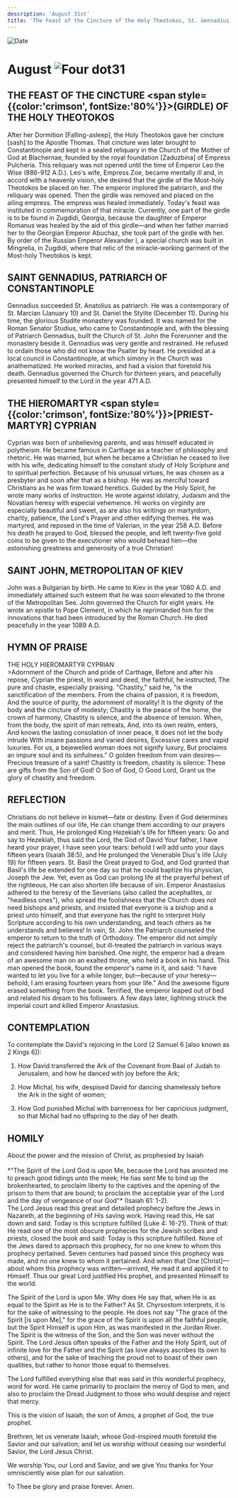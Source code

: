```yaml
---
description: 'August 31st'
title: 'The Feast of the Cincture of the Holy Theotokos, St. Gennadius, Patriarch of Constantinople, Hieromartyr Cyprian, St. John, Metropolitan of Kiev'
---
```


<RunningHead />
<Image src="/title-imprint.png" height={68} width={50} alt="Date" className="title-imprint"/>

# <div id="date">August <Image className="four-dot" src="/four-dot.png" height={15} width={15} alt="Four dot" />31</div>

## THE FEAST OF THE CINCTURE <span style={{color:'crimson', fontSize:'80%'}}>(GIRDLE)</span> OF THE HOLY THEOTOKOS

After her Dormition [Falling-asleep], the Holy Theotokos gave her cincture [sash] to the Apostle Thomas. That cincture was later brought to Constantinople and kept in a sealed reliquary in the Church of the Mother of God at Blachernae, founded by the royal foundation [Zaduzbina] of Empress Pulcheria. This reliquary was not opened until the time of Emperor Leo the Wise (886-912 A.D.). Leo's wife, Empress Zoe, became mentally ill and, in accord with a heavenly vision, she desired that the girdle of the Most-holy Theotokos be placed on her. The emperor implored the patriarch, and the reliquary was opened. Then the girdle was removed and placed on the ailing empress. The empress was healed immediately. Today's feast was instituted in commemoration of that miracle. Currently, one part of the girdle is to be found in Zugdidi, Georgia, because the daughter of Emperor Romanus was healed by the aid of this girdle—and when her father married her to the Georgian Emperor Abuchaz, she took part of the girdle with her. By order of the Russian Emperor Alexander I, a special church was built in Mingrelia, in Zugdidi, where that relic of the miracle-working garment of the Most-holy Theotokos is kept.

## SAINT GENNADIUS, PATRIARCH OF CONSTANTINOPLE

Gennadius succeeded St. Anatolius as patriarch. He was a contemporary of St. Marcian (January 10) and St. Daniel the Stylite (December 11). During his time, the glorious Studite monastery was founded. It was named for the Roman Senator Studius, who came to Constantinople and, with the blessing of Patriarch Gennadius, built the Church of St. John the Forerunner and the monastery beside it. Gennadius was very gentle and restrained. He refused to ordain those who did not know the Psalter by heart. He presided at a local council in Constantinople, at which simony in the Church was anathematized. He worked miracles, and had a vision that foretold his death. Gennadius governed the Church for thirteen years, and peacefully presented himself to the Lord in the year 471 A.D.

## THE HIEROMARTYR <span style={{color:'crimson', fontSize:'80%'}}>[PRIEST-MARTYR]</span> CYPRIAN

Cyprian was born of unbelieving parents, and was himself educated in polytheism.  He became famous in Carthage as a teacher of philosophy and rhetoric. He was married, but when he became a Christian he ceased to live with his wife, dedicating himself to the constant study of Holy Scripture and to spiritual perfection. Because of his unusual virtues, he was chosen as a presbyter and soon after that as a bishop. He was as merciful toward Christians as he was firm toward heretics. Guided by the Holy Spirit, he wrote many works of instruction. He wrote against idolatry, Judaism and the Novatian heresy with especial vehemence. Hi works on virginity are especially beautiful and sweet, as are also his writings on martyrdom, charity, patience, the Lord's Prayer and other edifying themes. He was martyred, and reposed in the time of Valerian, in the year 258 A.D. Before his death he prayed to God, blessed the people, and left twenty-five gold coins to be given to the executioner who would behead him—the astonishing greatness and generosity of a true Christian!

## SAINT JOHN, METROPOLITAN OF KIEV

John was a Bulgarian by birth. He came to Kiev in the year 1080 A.D. and immediately attained such esteem that he was soon elevated to the throne of the Metropolitan See. John governed the Church for eight years. He wrote an epistle to Pope Clement, in which he reprimanded him for the innovations that had been introduced by the Roman Church. He died peacefully in the year 1089 A.D.


## HYMN OF PRAISE
<div style={{textAlign:'center', color:'crimson', fontWeight:'bold'}}>
THE HOLY HIEROMARTYR CYPRIAN
</div>
>Adornment of the Church and pride of Carthage,  
Before and after his repose, Cyprian the priest,  
In word and deed, the faithful, he instructed,  
The pure and chaste, especially praising.  
"Chastity," said he, "is the sanctification of the members.  
From the chains of passion, it is freedom,  
And the source of purity, the adornment of morality!  
It is the dignity of the body and the cincture of modesty;  
Chastity is the peace of the home, the crown of harmony,  
Chastity is silence, and the absence of tension.  
When, from the body, the spirit of man retreats,  
And, into its own realm, enters,  
And knows the lasting consolation of inner peace,  
It does not let the body intrude  
With insane passions and varied desires,  
Excessive cares and vapid luxuries.  
For us, a bejewelled woman does not signify luxury,  
But proclaims an impure soul and its sinfulness."  
O golden freedom from vain desires—  
Precious treasure of a saint!  
Chastity is freedom, chastity is silence:  
These are gifts from the Son of God!  
O Son of God, O Good Lord,  
Grant us the glory of chastity and freedom.  
 

## REFLECTION

Christians do not believe in kismet—fate or destiny. Even if God determines the main outlines of our life, He can change them according to our prayers and merit. Thus, He prolonged King Hezekiah's life for fifteen years: Go and say to Hezekiah, thus said the Lord, the God of David Your father, I have heard your prayer, I have seen your tears: behold I will add unto your days fifteen years (Isaiah 38:5), and He prolonged the Venerable Dius's life (July 19) for fifteen years. St. Basil the Great prayed to God, and God granted that Basil's life be extended for one day so that he could baptize his physician, Joseph the Jew. Yet, even as God can prolong life at the prayerful behest of the righteous, He can also shorten life because of sin. Emperor Anastasius adhered to the heresy of the Severians (also called the acephalites, or "headless ones"), who spread the foolishness that the Church does not need bishops and priests, and insisted that everyone is a bishop and a priest unto himself, and that everyone has the right to interpret Holy Scripture according to his own understanding, and teach others as he understands and believes! In vain, St. John the Patriarch counseled the emperor to return to the truth of Orthodoxy. The emperor did not simply reject the patriarch's counsel, but ill-treated the patriarch in various ways and considered having him banished. One night, the emperor had a dream of an awesome man on an exalted throne, who held a book in his hand. This man opened the book, found the emperor's name in it, and said: "I have wanted to let you live for a while longer, but—because of your heresy—behold, I am erasing fourteen years from your life." And the awesome figure erased something from the book. Terrified, the emperor leaped out of bed and related his dream to his followers. A few days later, lightning struck the imperial court and killed Emperor Anastasius.


## CONTEMPLATION

To contemplate the David's rejoicing in the Lord (2 Samuel 6 [also known as 2 Kings 6]):

1. How David transferred the Ark of the Covenant from Baal of Judah to Jerusalem, and how he danced with joy before the Ark;

2. How Michal, his wife, despised David for dancing shamelessly before the Ark in the sight of women;

3. How God punished Michal with barrenness for her capricious judgment, so that Michal had no offspring to the day of her death.


## HOMILY
<div style={{textAlign:'center', color:'crimson', fontWeight:'bold'}}>
About the power and the mission of Christ, as prophesied by Isaiah
</div>
<br />
<div style={{textAlign:'right'}}>
*"The Spirit of the Lord God is upon Me, because the Lord has anointed me to preach good tidings unto the meek; He has sent Me to bind up the brokenhearted, to proclaim liberty to the captives and the opening of the prison to them that are bound; to proclaim the acceptable year of the Lord and the day of vengeance of our God"* (Isaiah 61: 1-2).
</div>
The Lord Jesus read this great and detailed prophecy before the Jews in Nazareth, at the beginning of His saving work. Having read this, He sat down and said: Today is this scripture fulfilled (Luke 4: 16-21). Think of that: He read one of the most obscure prophecies for the Jewish scribes and priests, closed the book and said: Today is this scripture fulfilled. None of the Jews dared to approach this prophecy, for no one knew to whom this prophecy pertained. Seven centuries had passed since this prophecy was made, and no one knew to whom it pertained. And when that One [Christ]—about whom this prophecy was written—arrived, He read it and applied it to Himself. Thus our great Lord justified His prophet, and presented Himself to the world.

The Spirit of the Lord is upon Me. Why does He say that, when He is as equal to the Spirit as He is to the Father? As St. Chyrsostom interprets, it is for the sake of witnessing to the people. He does not say "The grace of the Spirit [is upon Me]," for the grace of the Spirit is upon all the faithful people, but the Spirit Himself is upon Him, as was manifested in the Jordan River. The Spirit is the witness of the Son, and the Son was never without the Spirit. The Lord Jesus often speaks of the Father and the Holy Spirit, out of infinite love for the Father and the Spirit (as love always ascribes its own to others), and for the sake of teaching the proud not to boast of their own qualities, but rather to honor those equal to themselves.

The Lord fulfilled everything else that was said in this wonderful prophecy, word for word. He came primarily to proclaim the mercy of God to men, and also to proclaim the Dread Judgment to those who would despise and reject that mercy.

This is the vision of Isaiah, the son of Amos, a prophet of God, the true prophet.

Brethren, let us venerate Isaiah, whose God-inspired mouth foretold the Savior and our salvation; and let us worship without ceasing our wonderful Savior, the Lord Jesus Christ.

We worship You, our Lord and Savior, and we give You thanks for Your omnisciently wise plan for our salvation.

To Thee be glory and praise forever. Amen.

